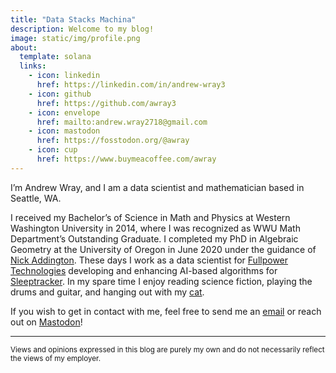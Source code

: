 ```yaml
---
title: "Data Stacks Machina"
description: Welcome to my blog!
image: static/img/profile.png
about:
  template: solana
  links:
    - icon: linkedin
      href: https://linkedin.com/in/andrew-wray3
    - icon: github
      href: https://github.com/awray3
    - icon: envelope
      href: mailto:andrew.wray2718@gmail.com
    - icon: mastodon
      href: https://fosstodon.org/@awray
    - icon: cup
      href: https://www.buymeacoffee.com/awray
---
```


I'm Andrew Wray, and I am a data scientist and mathematician based in Seattle, WA. 

I received my Bachelor's of Science in Math and Physics at Western Washington University in 2014, where I was recognized as WWU Math Department's Outstanding Graduate. I completed my PhD in Algebraic Geometry at the University of Oregon in June 2020 under the guidance of [Nick Addington](nick_webpage). These days I work as a data scientist for [Fullpower Technologies][fullpower]
developing and enhancing AI-based algorithms for [Sleeptracker][sleeptracker].
In my spare time I enjoy reading science fiction, playing the drums and guitar,
and hanging out with my [cat][cat].

If you wish to get in contact with me, feel free to send me an [email][contact] 
or reach out on <a rel="me" href="https://fosstodon.org/@awray">Mastodon</a>!

--- 

<small>Views and opinions expressed in this blog are purely my own and do not necessarily reflect the views of my employer.</small>

[nick_webpage]: https://pages.uoregon.edu/adding/
[fullpower]: https://www.fullpower.com/
[sleeptracker]: https://www.sleeptracker.com/.
[cat]: static/img/chiyoh.png
[contact]: mailto:andrew.wray2718@gmail.com
